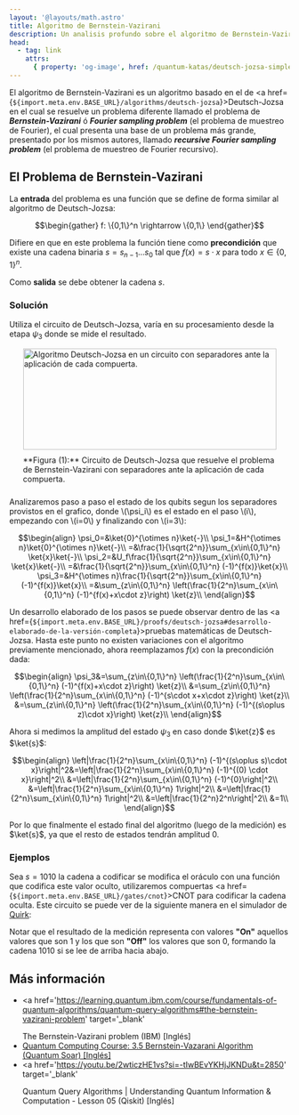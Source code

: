 ```yaml
---
layout: '@layouts/math.astro'
title: Algoritmo de Bernstein-Vazirani
description: Un analisis profundo sobre el algoritmo de Bernstein-Vazirani y su similutud al algoritmo de Deutsch-Jozsa
head:
  - tag: link
    attrs:
      { property: 'og-image', href: /quantum-katas/deutsch-jozsa-simple.png }
---
```




El algoritmo de Bernstein-Vazirani es un algoritmo basado en el de <a href={`${import.meta.env.BASE_URL}/algorithms/deutsch-jozsa`}>Deutsch-Jozsa</a> en el cual se resuelve un problema diferente llamado el problema de **_Bernstein-Vazirani_** ó **_Fourier sampling problem_** (el problema de muestreo de Fourier), el cual presenta una base de un problema más grande, presentado por los mismos autores, llamado **_recursive Fourier sampling problem_** (el problema de muestreo de Fourier recursivo).

## El Problema de Bernstein-Vazirani

La **entrada** del problema es una función que se define de forma similar al algoritmo de Deutsch-Jozsa:

```math
\begin{gather}
f: \{0,1\}^n \rightarrow \{0,1\}
\end{gather}
```

Difiere en que en este problema la función tiene como **precondición** que existe una cadena binaria $s=s_{n-1}\ldots s_0$ tal que $f(x)=s\cdot x$ para todo $x\in\{0,1\}^n$.

Como **salida** se debe obtener la cadena $s$.

### Solución

Utiliza el circuito de Deutsch-Jozsa, varía en su procesamiento desde la etapa $\psi_3$ donde se mide el resultado.

<div style='display:flex; justify-content:center; align-items:center; flex-direction:column'>
  <Image
    src={`${import.meta.env.BASE_URL}/deutsch-jozsa-completo.png`}
    alt='Algoritmo Deutsch-Jozsa en un circuito con separadores ante la aplicación de cada compuerta.'
    width='455'
    height='182'
  />
  <span style='width:455px; padding:10px 40px'>
    **Figura (1):** Circuito de Deutsch-Jozsa que resuelve el problema de
    Bernstein-Vazirani con separadores ante la aplicación de cada compuerta.
  </span>
</div>

Analizaremos paso a paso el estado de los qubits segun los separadores provistos en el grafico, donde \\(\psi_i\\) es el estado en el paso \\(i\\), empezando con \\(i=0\\) y finalizando con \\(i=3\\):

```math
\begin{align}
\psi_0=&\ket{0}^{\otimes n}\ket{-}\\
\psi_1=&H^{\otimes n}\ket{0}^{\otimes n}\ket{-}\\
=&\frac{1}{\sqrt{2^n}}\sum_{x\in\{0,1\}^n} \ket{x}\ket{-}\\
\psi_2=&U_f\frac{1}{\sqrt{2^n}}\sum_{x\in\{0,1\}^n} \ket{x}\ket{-}\\
=&\frac{1}{\sqrt{2^n}}\sum_{x\in\{0,1\}^n} (-1)^{f(x)}\ket{x}\\
\psi_3=&H^{\otimes n}\frac{1}{\sqrt{2^n}}\sum_{x\in\{0,1\}^n} (-1)^{f(x)}\ket{x}\\
=&\sum_{z\in\{0,1\}^n} \left(\frac{1}{2^n}\sum_{x\in\{0,1\}^n} (-1)^{f(x)+x\cdot z}\right) \ket{z}\\
\end{align}
```

Un desarrollo elaborado de los pasos se puede observar dentro de las <a href={`${import.meta.env.BASE_URL}/proofs/deutsch-jozsa#desarrollo-elaborado-de-la-versión-completa`}>pruebas matemáticas de Deutsch-Jozsa</a>. Hasta este punto no existen variaciones con el algoritmo previamente mencionado, ahora reemplazamos $f(x)$ con la precondición dada:

```math
\begin{align}
\psi_3&=\sum_{z\in\{0,1\}^n} \left(\frac{1}{2^n}\sum_{x\in\{0,1\}^n} (-1)^{f(x)+x\cdot z}\right) \ket{z}\\
&=\sum_{z\in\{0,1\}^n} \left(\frac{1}{2^n}\sum_{x\in\{0,1\}^n} (-1)^{s\cdot x+x\cdot z}\right) \ket{z}\\
&=\sum_{z\in\{0,1\}^n} \left(\frac{1}{2^n}\sum_{x\in\{0,1\}^n} (-1)^{(s\oplus z)\cdot x}\right) \ket{z}\\
\end{align}
```

Ahora si medimos la amplitud del estado $\psi_3$ en caso donde $\ket{z}$ es $\ket{s}$:

```math
\begin{align}
\left|\frac{1}{2^n}\sum_{x\in\{0,1\}^n} (-1)^{(s\oplus s)\cdot x}\right|^2&=\left|\frac{1}{2^n}\sum_{x\in\{0,1\}^n} (-1)^{(0) \cdot x}\right|^2\\
&=\left|\frac{1}{2^n}\sum_{x\in\{0,1\}^n} (-1)^{0}\right|^2\\
&=\left|\frac{1}{2^n}\sum_{x\in\{0,1\}^n} 1\right|^2\\
&=\left|\frac{1}{2^n}\sum_{x\in\{0,1\}^n} 1\right|^2\\
&=\left|\frac{1}{2^n}2^n\right|^2\\
&=1\\
\end{align}
```

Por lo que finalmente el estado final del algoritmo (luego de la medición) es $\ket{s}$, ya que el resto de estados tendrán amplitud 0.

### Ejemplos

Sea $s=1010$ la cadena a codificar se modifica el oráculo con una función que codifica este valor oculto, utilizaremos compuertas <a href={`${import.meta.env.BASE_URL}/gates/cnot`}>CNOT</a> para codificar la cadena oculta. Este circuito se puede ver de la siguiente manera en el simulador de <a target="_blank" href="https://algassert.com/quirk">Quirk</a>:

<QuantumCircuit src={bv_example} />

Notar que el resultado de la medición representa con valores **"On"** aquellos valores que son $1$ y los que son **"Off"** los valores que son $0$, formando la cadena $1010$ si se lee de arriba hacia abajo.

## Más información

- <a
    href='https://learning.quantum.ibm.com/course/fundamentals-of-quantum-algorithms/quantum-query-algorithms#the-bernstein-vazirani-problem'
    target='_blank'
  >
    The Bernstein-Vazirani problem (IBM) [Inglés]
  </a>
- <a href='https://www.youtube.com/watch?v=a-w1NiXd3ps' target='_blank'>
    Quantum Computing Course: 3.5 Bernstein-Vazarani Algorithm (Quantum Soar)
    [Inglés]
  </a>
- <a
    href='https://youtu.be/2wticzHE1vs?si=-tIwBEvYKHjJKNDu&t=2850'
    target='_blank'
  >
    Quantum Query Algorithms | Understanding Quantum Information & Computation -
    Lesson 05 (Qiskit) [Inglés]
  </a>

